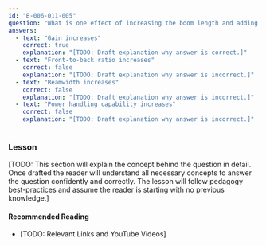 ```yaml
---
id: "B-006-011-005"
question: "What is one effect of increasing the boom length and adding directors to a Yagi antenna?"
answers:
  - text: "Gain increases"
    correct: true
    explanation: "[TODO: Draft explanation why answer is correct.]"
  - text: "Front-to-back ratio increases"
    correct: false
    explanation: "[TODO: Draft explanation why answer is incorrect.]"
  - text: "Beamwidth increases"
    correct: false
    explanation: "[TODO: Draft explanation why answer is incorrect.]"
  - text: "Power handling capability increases"
    correct: false
    explanation: "[TODO: Draft explanation why answer is incorrect.]"
---
```


### Lesson

[TODO: This section will explain the concept behind the question in detail. Once drafted the reader will understand all necessary concepts to answer the question confidently and correctly. The lesson will follow pedagogy best-practices and assume the reader is starting with no previous knowledge.]

#### Recommended Reading

- [TODO: Relevant Links and YouTube Videos]
